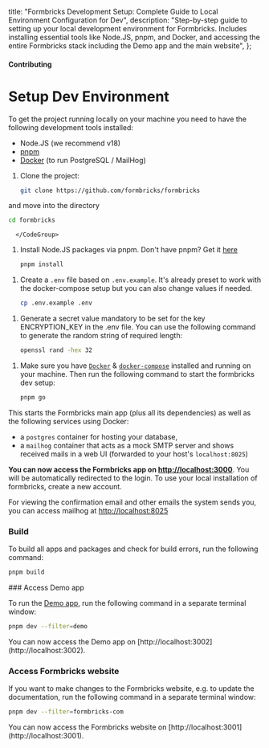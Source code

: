   title: "Formbricks Development Setup: Complete Guide to Local Environment Configuration for Dev",
  description:
    "Step-by-step guide to setting up your local development environment for Formbricks. Includes installing essential tools like Node.JS, pnpm, and Docker, and accessing the entire Formbricks stack including the Demo app and the main website",
};

#### Contributing

# Setup Dev Environment

To get the project running locally on your machine you need to have the following development tools installed:

- Node.JS (we recommend v18)
- [pnpm](https://pnpm.io/)
- [Docker](https://www.docker.com/) (to run PostgreSQL / MailHog)

1. Clone the project:

   <Col>
   <CodeGroup title="Git clone Formbricks monorepo">

   ```bash
   git clone https://github.com/formbricks/formbricks
   ```

      </CodeGroup>
</Col>
   and move into the directory
<Col>
   <CodeGroup title="Move into the Formbricks monorepo">

   ```bash
   cd formbricks
   ```

      </CodeGroup>
</Col>

1. Install Node.JS packages via pnpm. Don't have pnpm? Get it [here](https://pnpm.io/installation)

   <Col>
   <CodeGroup title="Install dependencies via pnpm">

   ```bash
   pnpm install
   ```

      </CodeGroup>
</Col>

1. Create a `.env` file based on `.env.example`. It's already preset to work with the docker-compose setup but you can also change values if needed.

   <Col>
   <CodeGroup title="Define environment variables">

   ```bash
   cp .env.example .env
   ```

      </CodeGroup>
</Col>

1. Generate a secret value mandatory to be set for the key ENCRYPTION_KEY in the .env file. You can use the following command to generate the random string of required length:

   <Col>
   <CodeGroup title="Set value of ENCRYPTION_KEY">

   ```bash
   openssl rand -hex 32
   ```

      </CodeGroup>
</Col>

1. Make sure you have [`Docker`](https://docs.docker.com/compose/) & [`docker-compose`](https://docs.docker.com/compose/) installed and running on your machine. Then run the following command to start the formbricks dev setup:

   <Col>
   <CodeGroup title="Start Formbricks Dev Setup">

   ```bash
   pnpm go
   ```

      </CodeGroup>
</Col>
   This starts the Formbricks main app (plus all its dependencies) as well as the following services using Docker:

   - a `postgres` container for hosting your database,
   - a `mailhog` container that acts as a mock SMTP server and shows received mails in a web UI (forwarded to your host's `localhost:8025`)

   **You can now access the Formbricks app on [http://localhost:3000](http://localhost:3000)**. You will be automatically redirected to the login. To use your local installation of formbricks, create a new account.

   For viewing the confirmation email and other emails the system sends you, you can access mailhog at [http://localhost:8025](http://localhost:8025)

### Build

To build all apps and packages and check for build errors, run the following command:

<Col>
<CodeGroup title="Build Formbricks stack">

```bash
pnpm build
```

</CodeGroup>
</Col>
### Access Demo app

To run the [Demo app](/docs/contributing/demo), run the following command in a separate terminal window:

<Col>
<CodeGroup title="Start Formbricks Demo App">

```bash
pnpm dev --filter=demo
```

</CodeGroup>
</Col>
You can now access the Demo app on [http://localhost:3002](http://localhost:3002).

### Access Formbricks website

If you want to make changes to the Formbricks website, e.g. to update the documentation, run the following command in a separate terminal window:

<Col>
<CodeGroup title="Start Formbricks Website">

```bash
pnpm dev --filter=formbricks-com
```

</CodeGroup>
</Col>
You can now access the Formbricks website on [http://localhost:3001](http://localhost:3001).
